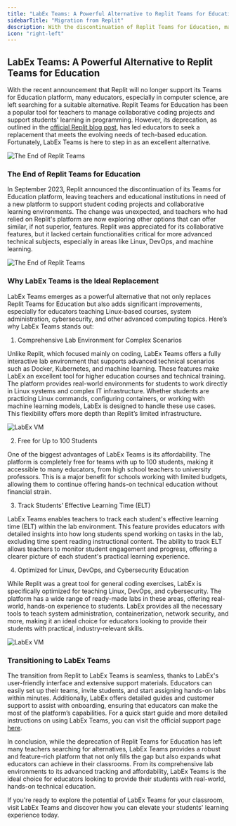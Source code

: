 ```yaml
---
title: "LabEx Teams: A Powerful Alternative to Replit Teams for Education"
sidebarTitle: "Migration from Replit"
description: With the discontinuation of Replit Teams for Education, many educators are seeking alternatives for managing student coding and technical projects. LabEx Teams offers a comprehensive solution, particularly for Linux, DevOps, and machine learning courses. It provides an interactive lab environment, supports advanced scenarios like Docker and Kubernetes, and allows teachers to track students' effective learning time (ELT). Free for teams of up to 100 students, LabEx Teams is a cost-effective and versatile tool for schools and universities, making it an ideal replacement for Replit's platform.
icon: "right-left"
---
```


## LabEx Teams: A Powerful Alternative to Replit Teams for Education

With the recent announcement that Replit will no longer support its Teams for Education platform, many educators, especially in computer science, are left searching for a suitable alternative. Replit Teams for Education has been a popular tool for teachers to manage collaborative coding projects and support students' learning in programming. However, its deprecation, as outlined in the [official Replit blog post](https://blog.replit.com/update-on-teams-for-education), has led educators to seek a replacement that meets the evolving needs of tech-based education. Fortunately, LabEx Teams is here to step in as an excellent alternative.

![The End of Replit Teams](/images/replit-to-labex.png)

### The End of Replit Teams for Education

In September 2023, Replit announced the discontinuation of its Teams for Education platform, leaving teachers and educational institutions in need of a new platform to support student coding projects and collaborative learning environments. The change was unexpected, and teachers who had relied on Replit's platform are now exploring other options that can offer similar, if not superior, features. Replit was appreciated for its collaborative features, but it lacked certain functionalities critical for more advanced technical subjects, especially in areas like Linux, DevOps, and machine learning.

![The End of Replit Teams](/images/screenshot-20241011-xF1d4L3f@2x.png)

### Why LabEx Teams is the Ideal Replacement

LabEx Teams emerges as a powerful alternative that not only replaces Replit Teams for Education but also adds significant improvements, especially for educators teaching Linux-based courses, system administration, cybersecurity, and other advanced computing topics.
Here’s why LabEx Teams stands out:

1. Comprehensive Lab Environment for Complex Scenarios

Unlike Replit, which focused mainly on coding, LabEx Teams offers a fully interactive lab environment that supports advanced technical scenarios such as Docker, Kubernetes, and machine learning. These features make LabEx an excellent tool for higher education courses and technical training. The platform provides real-world environments for students to work directly in Linux systems and complex IT infrastructure. Whether students are practicing Linux commands, configuring containers, or working with machine learning models, LabEx is designed to handle these use cases. This flexibility offers more depth than Replit’s limited infrastructure.

![LabEx VM](/images/vm.png)

2. Free for Up to 100 Students

One of the biggest advantages of LabEx Teams is its affordability. The platform is completely free for teams with up to 100 students, making it accessible to many educators, from high school teachers to university professors. This is a major benefit for schools working with limited budgets, allowing them to continue offering hands-on technical education without financial strain.

3. Track Students’ Effective Learning Time (ELT)

LabEx Teams enables teachers to track each student's effective learning time (ELT) within the lab environment. This feature provides educators with detailed insights into how long students spend working on tasks in the lab, excluding time spent reading instructional content. The ability to track ELT allows teachers to monitor student engagement and progress, offering a clearer picture of each student's practical learning experience.

4. Optimized for Linux, DevOps, and Cybersecurity Education

While Replit was a great tool for general coding exercises, LabEx is specifically optimized for teaching Linux, DevOps, and cybersecurity. The platform has a wide range of ready-made labs in these areas, offering real-world, hands-on experience to students. LabEx provides all the necessary tools to teach system administration, containerization, network security, and more, making it an ideal choice for educators looking to provide their students with practical, industry-relevant skills.

![LabEx VM](/images/skill-trees-list.png)

### Transitioning to LabEx Teams

The transition from Replit to LabEx Teams is seamless, thanks to LabEx's user-friendly interface and extensive support materials. Educators can easily set up their teams, invite students, and start assigning hands-on labs within minutes. Additionally, LabEx offers detailed guides and customer support to assist with onboarding, ensuring that educators can make the most of the platform’s capabilities. For a quick start guide and more detailed instructions on using LabEx Teams, you can visit the official support page [here](https://support.labex.io/labex-teams/labex-teams-quick-start).

In conclusion, while the deprecation of Replit Teams for Education has left many teachers searching for alternatives, LabEx Teams provides a robust and feature-rich platform that not only fills the gap but also expands what educators can achieve in their classrooms. From its comprehensive lab environments to its advanced tracking and affordability, LabEx Teams is the ideal choice for educators looking to provide their students with real-world, hands-on technical education.

If you're ready to explore the potential of LabEx Teams for your classroom, visit LabEx Teams and discover how you can elevate your students' learning experience today.
